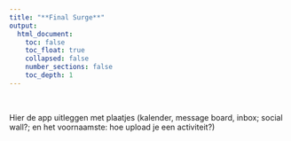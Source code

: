 ```yaml
---
title: "**Final Surge**"
output: 
  html_document:
    toc: false
    toc_float: true
    collapsed: false
    number_sections: false
    toc_depth: 1
---
```

<br>  

Hier de app uitleggen met plaatjes (kalender, message board, inbox; social wall?; en het voornaamste: hoe upload je een activiteit?)


